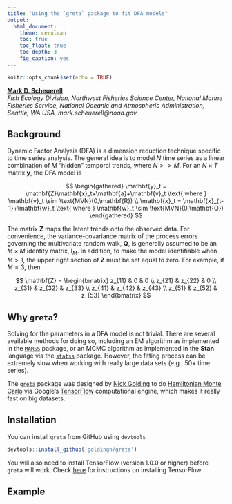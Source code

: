 ```yaml
---
title: "Using the `greta` package to fit DFA models"
output:
  html_document:
    theme: cerulean
    toc: true
    toc_float: true
    toc_depth: 3
    fig_caption: yes
---
```


```r
knitr::opts_chunk$set(echo = TRUE)
```

[__Mark D. Scheuerell__](https://faculty.washington.edu/scheuerl/)  
_Fish Ecology Division, Northwest Fisheries Science Center, National Marine Fisheries Service, National Oceanic and Atmospheric Administration, Seattle, WA USA, mark.scheuerell@noaa.gov_

## Background

Dynamic Factor Analysis (DFA) is a dimension reduction technique specific to time series analysis. The general idea is to model $N$ time series as a linear combination of $M$ "hidden" temporal trends, where $N >> M$. For an $N \times T$ matrix $\mathbf{y}$, the DFA model is

$$
\begin{gathered}
\mathbf{y}_t = \mathbf{Z}\mathbf{x}_t+\mathbf{a}+\mathbf{v}_t \text{ where } \mathbf{v}_t \sim \text{MVN}(0,\mathbf{R}) \\
\mathbf{x}_t = \mathbf{x}_{t-1}+\mathbf{w}_t \text{ where } \mathbf{w}_t \sim \text{MVN}(0,\mathbf{Q})
\end{gathered}   
$$

The matrix $\mathbf{Z}$ maps the latent trends onto the observed data. For convenience, the variance-covariance matrix of the process errors governing the multivariate random walk, $\mathbf{Q}$, is generally assumed to be an $M \times M$ identity matrix, $\mathbf{I}_M$. In addition, to make the model identifiable when $M > 1$, the upper right section of $\mathbf{Z}$ must be set equal to zero. For example, if $M = 3$, then 

$$
\mathbf{Z} = 
\begin{bmatrix}
    z_{11} & 0      & 0 \\
    z_{21} & z_{22} & 0 \\
    z_{31} & z_{32} & z_{33} \\
    z_{41} & z_{42} & z_{43} \\
    z_{51} & z_{52} & z_{53}
\end{bmatrix}   
$$

## Why `greta`?

Solving for the parameters in a DFA model is not trivial. There are several available methods for doing so, including an EM algorithm as implemented in the [`MARSS`](https://cran.r-project.org/web/packages/MARSS/index.html) package, or an MCMC algorithm as implemented in the __Stan__ language via the [`statss`](https://github.com/nwfsc-timeseries/statss) package. However, the fitting process can be extremely slow when working with really large data sets (e.g., 50+ time series).

The [`greta`](https://github.com/goldingn/greta) package was designed by [Nick Golding](https://scholar.google.co.uk/citations?user=peoal7wAAAAJ&hl=en) to do [Hamiltonian Monte Carlo](http://onlinelibrary.wiley.com/doi/10.1111/2041-210X.12681/full) via Google's [TensorFlow](https://www.tensorflow.org/) computational engine, which makes it really fast on big datasets.

## Installation

You can install `greta` from GitHub using `devtools`

```r
devtools::install_github('goldingn/greta')
```

You will also need to install TensorFlow (version 1.0.0 or higher) before `greta` will work. Check [here](https://www.tensorflow.org/install/) for instructions on installing TensorFlow.

## Example


